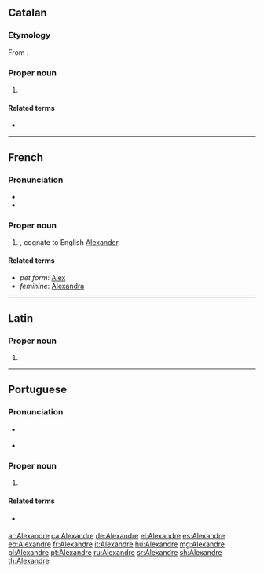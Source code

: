 ==Catalan==
{{wikipedia|Alexandre (nom)|lang=ca}}

===Etymology===
From {{etyl|grc|ca}} {{m|grc|Ἀλέξανδρος}}.

===Proper noun===
{{ca-proper noun|m}}

# {{given name|male|lang=ca|from=Ancient Greek}}

====Related terms====
* {{l|ca|Alexandra}}

----

==French==

===Pronunciation===
* {{IPA|/a.ləɡ.zɑ̃dʁ/|lang=fr}}
* {{audio|Fr-Alexandre.ogg|audio|lang=fr}}

===Proper noun===
{{head|fr|proper noun|m}}

# {{given name|male|lang=fr}}, cognate to English [[Alexander]].

====Related terms====
* ''pet form'': [[Alex]]
* ''feminine'': [[Alexandra]]

----

==Latin==

===Proper noun===
{{la-proper noun-form|Alexandre}}

# {{inflection of|Alexander||voc|s|lang=la}}

----

==Portuguese==

===Pronunciation===
* {{a|Brazil}} {{IPA|/ˌa.le.ˈʃɐ̃.dɾi/|lang=pt}}
* {{a|Portugal}} {{IPA|/əɫɨˈʃə̃dɾə/|lang=pt}}

===Proper noun===
{{pt-proper noun|m}}

# {{given name|male|lang=pt|eq=Alexander}}

====Related terms====
* {{l|pt|Alexandra}} {{qualifier|feminine form}}

[[ar:Alexandre]]
[[ca:Alexandre]]
[[de:Alexandre]]
[[el:Alexandre]]
[[es:Alexandre]]
[[eo:Alexandre]]
[[fr:Alexandre]]
[[it:Alexandre]]
[[hu:Alexandre]]
[[mg:Alexandre]]
[[pl:Alexandre]]
[[pt:Alexandre]]
[[ru:Alexandre]]
[[sr:Alexandre]]
[[sh:Alexandre]]
[[th:Alexandre]]